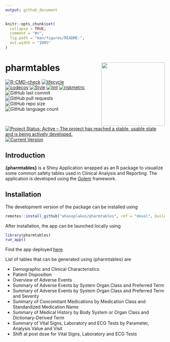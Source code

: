 ```yaml
---
output: github_document
---
```


<!-- README.md is generated from README.Rmd. Please edit that file -->

```r
knitr::opts_chunk$set(
  collapse = TRUE,
  comment = "#>",
  fig.path = "man/figures/README-",
  out.width = "100%"
)
```

# pharmtables <img src="man/figures/logo.png" align="right" width="200" style="margin-left:50px;"/>

<!-- badges: start -->
[![R-CMD-check](https://github.com/ahasoplakus/pharmtables/actions/workflows/R-CMD-check.yaml/badge.svg)](https://github.com/ahasoplakus/pharmtables/actions/workflows/R-CMD-check.yaml)
[![lifecycle](https://img.shields.io/badge/lifecycle-maturing-blue.svg)](https://lifecycle.r-lib.org/articles/stages.html)
[![codecov](https://codecov.io/gh/ahasoplakus/pharmtables/branch/devel/graph/badge.svg?token=G5URJVIVQM)](https://app.codecov.io/gh/ahasoplakus/pharmtables)
[![Style](https://github.com/ahasoplakus/pharmtables/actions/workflows/styler.yaml/badge.svg)](https://github.com/ahasoplakus/pharmtables/actions/workflows/styler.yaml)
[![lint](https://github.com/ahasoplakus/pharmtables/actions/workflows/lint.yaml/badge.svg)](https://github.com/ahasoplakus/pharmtables/actions/workflows/lint.yaml)
[![riskmetric](https://img.shields.io/badge/riskmetric-0.43-olive)](https://pharmar.github.io/riskmetric/)
<!--![GitHub commit
activity](https://img.shields.io/github/commit-activity/m/ahasoplakus/pharmtables) -->
![GitHub last
commit](https://img.shields.io/github/last-commit/ahasoplakus/pharmtables)
![GitHub pull
requests](https://img.shields.io/github/issues-pr/ahasoplakus/pharmtables)
![GitHub repo
size](https://img.shields.io/github/repo-size/ahasoplakus/pharmtables)
![GitHub language
count](https://img.shields.io/github/languages/count/ahasoplakus/pharmtables)
[![Project Status: Active – The project has reached a stable, usable
state and is being actively
developed.](https://www.repostatus.org/badges/latest/active.svg)](https://www.repostatus.org/#active)
[![Current
Version](https://img.shields.io/github/r-package/v/ahasoplakus/pharmtables/main?color=purple&label=Development%20Version)](https://github.com/ahasoplakus/pharmtables/tree/main)
<!-- badges: end -->

## Introduction

**{pharmtables}** is a Shiny Application wrapped as an R package to visualize some common safety tables used in Clinical Analysis and Reporting. The application is developed using the <a href="https://thinkr-open.github.io/golem/" target="_blank">Golem</a> framework.

## Installation

The development version of the package can be installed using

```r
remotes::install_github("ahasoplakus/pharmtables", ref = "devel", build_vignettes = TRUE)
```

After installation, the app can be launched locally using

```r
library(pharmtables)
run_app()
```

<left>
Find the app deployed <a href="https://sukalpo94.shinyapps.io/pharmtables/" target="_blank">here</a>
</left>

List of tables that can be generated using {pharmtables} are

- Demographic and Clinical Characteristics
- Patient Disposition
- Overview of Adverse Events
- Summary of Adverse Events by System Organ Class and Preferred Term
- Summary of Adverse Events by System Organ Class and Preferred Term and Severity
- Summary of Concomitant Medications by Medication Class and Standardized Medication Name
- Summary of Medical History by Body System or Organ Class and Dictionary-Derived Term
- Summary of Vital Signs, Laboratory and ECG Tests by Parameter, Analysis Value and Visit
- Shift at post dose for Vital Signs, Laboratory and ECG Tests
